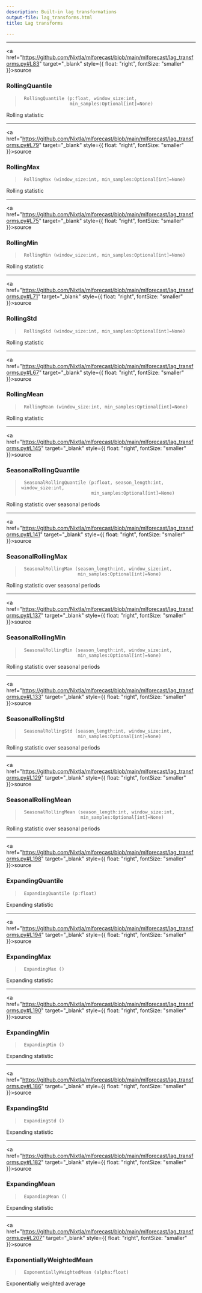 ```yaml
---
description: Built-in lag transformations
output-file: lag_transforms.html
title: Lag transforms

---
```


------------------------------------------------------------------------

<a
href="https://github.com/Nixtla/mlforecast/blob/main/mlforecast/lag_transforms.py#L83"
target="_blank" style={{ float: "right", fontSize: "smaller" }}>source</a>

### RollingQuantile

> ``` text
>  RollingQuantile (p:float, window_size:int,
>                   min_samples:Optional[int]=None)
> ```

Rolling statistic

------------------------------------------------------------------------

<a
href="https://github.com/Nixtla/mlforecast/blob/main/mlforecast/lag_transforms.py#L79"
target="_blank" style={{ float: "right", fontSize: "smaller" }}>source</a>

### RollingMax

> ``` text
>  RollingMax (window_size:int, min_samples:Optional[int]=None)
> ```

Rolling statistic

------------------------------------------------------------------------

<a
href="https://github.com/Nixtla/mlforecast/blob/main/mlforecast/lag_transforms.py#L75"
target="_blank" style={{ float: "right", fontSize: "smaller" }}>source</a>

### RollingMin

> ``` text
>  RollingMin (window_size:int, min_samples:Optional[int]=None)
> ```

Rolling statistic

------------------------------------------------------------------------

<a
href="https://github.com/Nixtla/mlforecast/blob/main/mlforecast/lag_transforms.py#L71"
target="_blank" style={{ float: "right", fontSize: "smaller" }}>source</a>

### RollingStd

> ``` text
>  RollingStd (window_size:int, min_samples:Optional[int]=None)
> ```

Rolling statistic

------------------------------------------------------------------------

<a
href="https://github.com/Nixtla/mlforecast/blob/main/mlforecast/lag_transforms.py#L67"
target="_blank" style={{ float: "right", fontSize: "smaller" }}>source</a>

### RollingMean

> ``` text
>  RollingMean (window_size:int, min_samples:Optional[int]=None)
> ```

Rolling statistic

------------------------------------------------------------------------

<a
href="https://github.com/Nixtla/mlforecast/blob/main/mlforecast/lag_transforms.py#L145"
target="_blank" style={{ float: "right", fontSize: "smaller" }}>source</a>

### SeasonalRollingQuantile

> ``` text
>  SeasonalRollingQuantile (p:float, season_length:int, window_size:int,
>                           min_samples:Optional[int]=None)
> ```

Rolling statistic over seasonal periods

------------------------------------------------------------------------

<a
href="https://github.com/Nixtla/mlforecast/blob/main/mlforecast/lag_transforms.py#L141"
target="_blank" style={{ float: "right", fontSize: "smaller" }}>source</a>

### SeasonalRollingMax

> ``` text
>  SeasonalRollingMax (season_length:int, window_size:int,
>                      min_samples:Optional[int]=None)
> ```

Rolling statistic over seasonal periods

------------------------------------------------------------------------

<a
href="https://github.com/Nixtla/mlforecast/blob/main/mlforecast/lag_transforms.py#L137"
target="_blank" style={{ float: "right", fontSize: "smaller" }}>source</a>

### SeasonalRollingMin

> ``` text
>  SeasonalRollingMin (season_length:int, window_size:int,
>                      min_samples:Optional[int]=None)
> ```

Rolling statistic over seasonal periods

------------------------------------------------------------------------

<a
href="https://github.com/Nixtla/mlforecast/blob/main/mlforecast/lag_transforms.py#L133"
target="_blank" style={{ float: "right", fontSize: "smaller" }}>source</a>

### SeasonalRollingStd

> ``` text
>  SeasonalRollingStd (season_length:int, window_size:int,
>                      min_samples:Optional[int]=None)
> ```

Rolling statistic over seasonal periods

------------------------------------------------------------------------

<a
href="https://github.com/Nixtla/mlforecast/blob/main/mlforecast/lag_transforms.py#L129"
target="_blank" style={{ float: "right", fontSize: "smaller" }}>source</a>

### SeasonalRollingMean

> ``` text
>  SeasonalRollingMean (season_length:int, window_size:int,
>                       min_samples:Optional[int]=None)
> ```

Rolling statistic over seasonal periods

------------------------------------------------------------------------

<a
href="https://github.com/Nixtla/mlforecast/blob/main/mlforecast/lag_transforms.py#L198"
target="_blank" style={{ float: "right", fontSize: "smaller" }}>source</a>

### ExpandingQuantile

> ``` text
>  ExpandingQuantile (p:float)
> ```

Expanding statistic

------------------------------------------------------------------------

<a
href="https://github.com/Nixtla/mlforecast/blob/main/mlforecast/lag_transforms.py#L194"
target="_blank" style={{ float: "right", fontSize: "smaller" }}>source</a>

### ExpandingMax

> ``` text
>  ExpandingMax ()
> ```

Expanding statistic

------------------------------------------------------------------------

<a
href="https://github.com/Nixtla/mlforecast/blob/main/mlforecast/lag_transforms.py#L190"
target="_blank" style={{ float: "right", fontSize: "smaller" }}>source</a>

### ExpandingMin

> ``` text
>  ExpandingMin ()
> ```

Expanding statistic

------------------------------------------------------------------------

<a
href="https://github.com/Nixtla/mlforecast/blob/main/mlforecast/lag_transforms.py#L186"
target="_blank" style={{ float: "right", fontSize: "smaller" }}>source</a>

### ExpandingStd

> ``` text
>  ExpandingStd ()
> ```

Expanding statistic

------------------------------------------------------------------------

<a
href="https://github.com/Nixtla/mlforecast/blob/main/mlforecast/lag_transforms.py#L182"
target="_blank" style={{ float: "right", fontSize: "smaller" }}>source</a>

### ExpandingMean

> ``` text
>  ExpandingMean ()
> ```

Expanding statistic

------------------------------------------------------------------------

<a
href="https://github.com/Nixtla/mlforecast/blob/main/mlforecast/lag_transforms.py#L207"
target="_blank" style={{ float: "right", fontSize: "smaller" }}>source</a>

### ExponentiallyWeightedMean

> ``` text
>  ExponentiallyWeightedMean (alpha:float)
> ```

Exponentially weighted average

